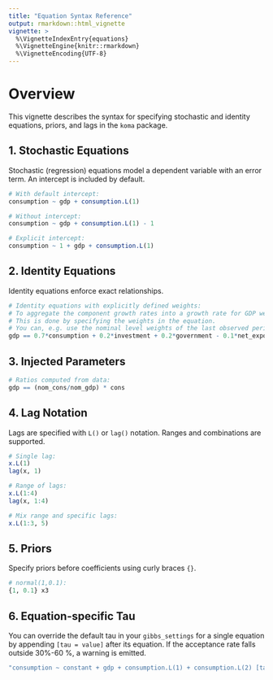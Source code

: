 ```yaml
---
title: "Equation Syntax Reference"
output: rmarkdown::html_vignette
vignette: >
  %\VignetteIndexEntry{equations}
  %\VignetteEngine{knitr::rmarkdown}
  %\VignetteEncoding{UTF-8}
---
```


# Overview

This vignette describes the syntax for specifying stochastic and identity equations, priors, and lags in the `koma` package.

## 1. Stochastic Equations

Stochastic (regression) equations model a dependent variable
with an error term. An intercept is included by default.

```r
# With default intercept:
consumption ~ gdp + consumption.L(1)

# Without intercept:
consumption ~ gdp + consumption.L(1) - 1

# Explicit intercept:
consumption ~ 1 + gdp + consumption.L(1)
```
## 2. Identity Equations
Identity equations enforce exact relationships.

```r
# Identity equations with explicitly defined weights:
# To aggregate the component growth rates into a growth rate for GDP we need to define weights.
# This is done by specifying the weights in the equation. 
# You can, e.g. use the nominal level weights of the last observed period.
gdp == 0.7*consumption + 0.2*investment + 0.2*government - 0.1*net_exports 
```

## 3. Injected Parameters

```r
# Ratios computed from data:
gdp == (nom_cons/nom_gdp) * cons
```

## 4. Lag Notation
Lags are specified with `L()` or `lag()` notation. Ranges and combinations are supported.

```r
# Single lag:
x.L(1)
lag(x, 1)

# Range of lags:
x.L(1:4)
lag(x, 1:4)

# Mix range and specific lags:
x.L(1:3, 5)
```
## 5. Priors
Specify priors before coefficients using curly braces `{}`.

```r
# normal(1,0.1):
{1, 0.1} x3
```

## 6. Equation-specific Tau

You can override the default tau in your `gibbs_settings` for a single equation by appending `[tau = value]` after its equation. 
If the acceptance rate falls outside 30%-60 %, a warning is emitted.

```r
"consumption ~ constant + gdp + consumption.L(1) + consumption.L(2) [tau = 1.2]"
```
